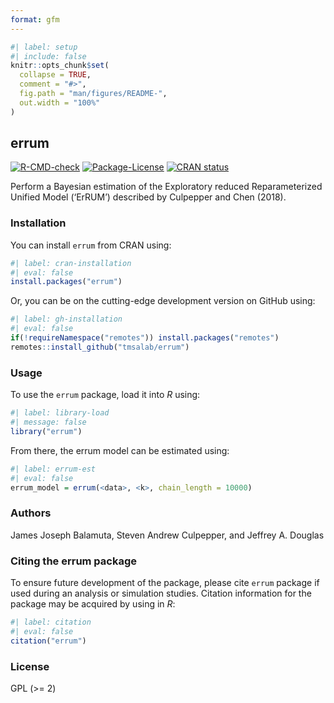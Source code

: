 ```yaml
---
format: gfm
---
```


<!-- README.md is generated from README.qmd. Please edit that file -->

```r
#| label: setup
#| include: false
knitr::opts_chunk$set(
  collapse = TRUE,
  comment = "#>",
  fig.path = "man/figures/README-",
  out.width = "100%"
)
```

## errum

<!-- badges: start -->
[![R-CMD-check](https://github.com/tmsalab/errum/actions/workflows/R-CMD-check.yaml/badge.svg)](https://github.com/tmsalab/errum/actions/workflows/R-CMD-check.yaml)
[![Package-License](http://img.shields.io/badge/license-GPL%20(%3E=2)-brightgreen.svg?style=flat)](https://www.gnu.org/licenses/gpl-2.0.html)
[![CRAN status](https://www.r-pkg.org/badges/version/errum)](https://CRAN.R-project.org/package=errum)
<!-- badges: end -->

Perform a Bayesian estimation of the Exploratory reduced Reparameterized Unified
Model ('ErRUM') described by Culpepper and Chen (2018).

### Installation

You can install `errum` from CRAN using:

```r
#| label: cran-installation
#| eval: false
install.packages("errum")
```

Or, you can be on the cutting-edge development version on GitHub using:

```r
#| label: gh-installation
#| eval: false
if(!requireNamespace("remotes")) install.packages("remotes")
remotes::install_github("tmsalab/errum")
```

### Usage

To use the `errum` package, load it into _R_ using:

```r
#| label: library-load
#| message: false
library("errum")
```

From there, the errum model can be estimated using:

```r
#| label: errum-est
#| eval: false
errum_model = errum(<data>, <k>, chain_length = 10000)
```

### Authors

James Joseph Balamuta, Steven Andrew Culpepper, and Jeffrey A. Douglas

### Citing the errum package

To ensure future development of the package, please cite `errum`
package if used during an analysis or simulation studies. Citation information
for the package may be acquired by using in *R*:

```r
#| label: citation
#| eval: false
citation("errum")
```

### License

GPL (>= 2)
